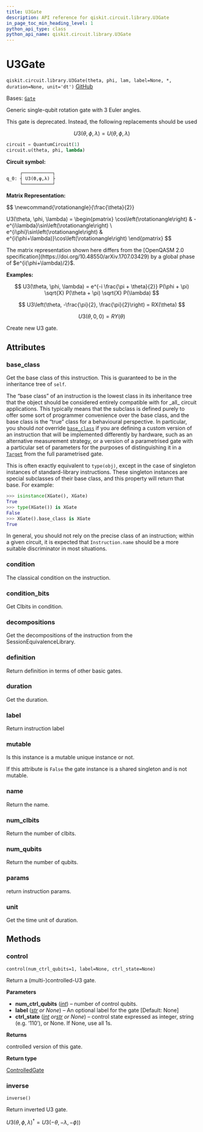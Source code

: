 ```yaml
---
title: U3Gate
description: API reference for qiskit.circuit.library.U3Gate
in_page_toc_min_heading_level: 1
python_api_type: class
python_api_name: qiskit.circuit.library.U3Gate
---
```


# U3Gate

<span id="qiskit.circuit.library.U3Gate" />

`qiskit.circuit.library.U3Gate(theta, phi, lam, label=None, *, duration=None, unit='dt')` [GitHub](https://github.com/qiskit/qiskit/tree/stable/0.45/qiskit/circuit/library/standard_gates/u3.py "view source code")

Bases: [`Gate`](qiskit.circuit.Gate "qiskit.circuit.gate.Gate")

Generic single-qubit rotation gate with 3 Euler angles.

<Admonition title="Warning" type="caution">
  This gate is deprecated. Instead, the following replacements should be used

  $$
  U3(\theta, \phi, \lambda) =  U(\theta, \phi, \lambda)
  $$

  ```python
  circuit = QuantumCircuit(1)
  circuit.u(theta, phi, lambda)
  ```
</Admonition>

**Circuit symbol:**

```python
     ┌───────────┐
q_0: ┤ U3(ϴ,φ,λ) ├
     └───────────┘
```

**Matrix Representation:**

$$
\newcommand{\rotationangle}{\frac{\theta}{2}}

U3(\theta, \phi, \lambda) =
    \begin{pmatrix}
        \cos\left(\rotationangle\right) & -e^{i\lambda}\sin\left(\rotationangle\right) \\
        e^{i\phi}\sin\left(\rotationangle\right) &
        e^{i(\phi+\lambda)}\cos\left(\rotationangle\right)
    \end{pmatrix}
$$

<Admonition title="Note" type="note">
  The matrix representation shown here differs from the [OpenQASM 2.0 specification](https://doi.org/10.48550/arXiv.1707.03429) by a global phase of $e^{i(\phi+\lambda)/2}$.
</Admonition>

**Examples:**

$$
U3(\theta, \phi, \lambda) = e^{-i \frac{\pi + \theta}{2}} P(\phi + \pi) \sqrt{X}
P(\theta + \pi) \sqrt{X} P(\lambda)
$$

$$
U3\left(\theta, -\frac{\pi}{2}, \frac{\pi}{2}\right) = RX(\theta)
$$

$$
U3(\theta, 0, 0) = RY(\theta)
$$

Create new U3 gate.

## Attributes

<span id="qiskit.circuit.library.U3Gate.base_class" />

### base\_class

Get the base class of this instruction. This is guaranteed to be in the inheritance tree of `self`.

The “base class” of an instruction is the lowest class in its inheritance tree that the object should be considered entirely compatible with for \_all\_ circuit applications. This typically means that the subclass is defined purely to offer some sort of programmer convenience over the base class, and the base class is the “true” class for a behavioural perspective. In particular, you should *not* override [`base_class`](#qiskit.circuit.library.U3Gate.base_class "qiskit.circuit.library.U3Gate.base_class") if you are defining a custom version of an instruction that will be implemented differently by hardware, such as an alternative measurement strategy, or a version of a parametrised gate with a particular set of parameters for the purposes of distinguishing it in a [`Target`](qiskit.transpiler.Target "qiskit.transpiler.Target") from the full parametrised gate.

This is often exactly equivalent to `type(obj)`, except in the case of singleton instances of standard-library instructions. These singleton instances are special subclasses of their base class, and this property will return that base. For example:

```python
>>> isinstance(XGate(), XGate)
True
>>> type(XGate()) is XGate
False
>>> XGate().base_class is XGate
True
```

In general, you should not rely on the precise class of an instruction; within a given circuit, it is expected that `Instruction.name` should be a more suitable discriminator in most situations.

<span id="qiskit.circuit.library.U3Gate.condition" />

### condition

The classical condition on the instruction.

<span id="qiskit.circuit.library.U3Gate.condition_bits" />

### condition\_bits

Get Clbits in condition.

<span id="qiskit.circuit.library.U3Gate.decompositions" />

### decompositions

Get the decompositions of the instruction from the SessionEquivalenceLibrary.

<span id="qiskit.circuit.library.U3Gate.definition" />

### definition

Return definition in terms of other basic gates.

<span id="qiskit.circuit.library.U3Gate.duration" />

### duration

Get the duration.

<span id="qiskit.circuit.library.U3Gate.label" />

### label

Return instruction label

<span id="qiskit.circuit.library.U3Gate.mutable" />

### mutable

Is this instance is a mutable unique instance or not.

If this attribute is `False` the gate instance is a shared singleton and is not mutable.

<span id="qiskit.circuit.library.U3Gate.name" />

### name

Return the name.

<span id="qiskit.circuit.library.U3Gate.num_clbits" />

### num\_clbits

Return the number of clbits.

<span id="qiskit.circuit.library.U3Gate.num_qubits" />

### num\_qubits

Return the number of qubits.

<span id="qiskit.circuit.library.U3Gate.params" />

### params

return instruction params.

<span id="qiskit.circuit.library.U3Gate.unit" />

### unit

Get the time unit of duration.

## Methods

### control

<span id="qiskit.circuit.library.U3Gate.control" />

`control(num_ctrl_qubits=1, label=None, ctrl_state=None)`

Return a (multi-)controlled-U3 gate.

**Parameters**

*   **num\_ctrl\_qubits** ([*int*](https://docs.python.org/3/library/functions.html#int "(in Python v3.12)")) – number of control qubits.
*   **label** ([*str*](https://docs.python.org/3/library/stdtypes.html#str "(in Python v3.12)") *or None*) – An optional label for the gate \[Default: None]
*   **ctrl\_state** ([*int*](https://docs.python.org/3/library/functions.html#int "(in Python v3.12)")  *or*[*str*](https://docs.python.org/3/library/stdtypes.html#str "(in Python v3.12)") *or None*) – control state expressed as integer, string (e.g. ‘110’), or None. If None, use all 1s.

**Returns**

controlled version of this gate.

**Return type**

[ControlledGate](qiskit.circuit.ControlledGate "qiskit.circuit.ControlledGate")

### inverse

<span id="qiskit.circuit.library.U3Gate.inverse" />

`inverse()`

Return inverted U3 gate.

$U3(\theta,\phi,\lambda)^{\dagger} =U3(-\theta,-\lambda,-\phi)$)

